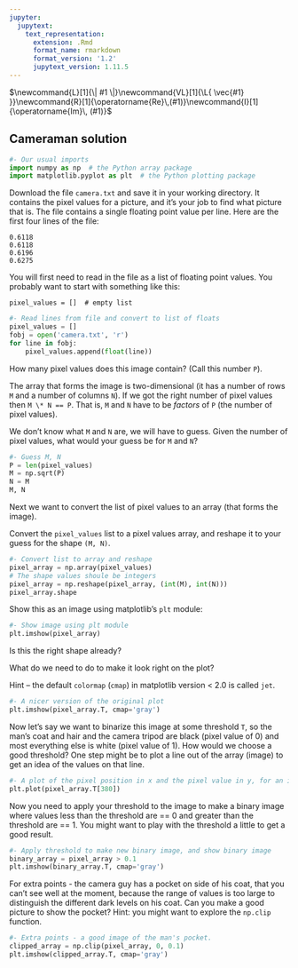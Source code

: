 ```yaml
---
jupyter:
  jupytext:
    text_representation:
      extension: .Rmd
      format_name: rmarkdown
      format_version: '1.2'
      jupytext_version: 1.11.5
---
```


$\newcommand{L}[1]{\| #1 \|}\newcommand{VL}[1]{\L{ \vec{#1} }}\newcommand{R}[1]{\operatorname{Re}\,(#1)}\newcommand{I}[1]{\operatorname{Im}\, (#1)}$

## Cameraman solution

```python
#- Our usual imports
import numpy as np  # the Python array package
import matplotlib.pyplot as plt  # the Python plotting package
```

Download the file `camera.txt` and save it in your working
directory. It contains the pixel values for a picture, and it’s your job to
find what picture that is. The file contains a single floating point value per
line. Here are the first four lines of the file:

```
0.6118
0.6118
0.6196
0.6275
```

You will first need to read in the file as a list of floating point values.
You probably want to start with something like this:

```
pixel_values = []  # empty list
```

```python
#- Read lines from file and convert to list of floats
pixel_values = []
fobj = open('camera.txt', 'r')
for line in fobj:
    pixel_values.append(float(line))
```

How many pixel values does this image contain? (Call this number `P`).

The array that forms the image is two-dimensional (it has a number of rows
`M` and a number of columns `N`). If we got the right number of pixel
values then `M \* N == P`. That is, `M` and `N` have to be *factors* of
`P` (the number of pixel values).

We don’t know what `M` and `N` are, we will have to guess. Given the
number of pixel values, what would your guess be for `M` and `N`?

```python
#- Guess M, N
P = len(pixel_values)
M = np.sqrt(P)
N = M
M, N
```

Next we want to convert the list of pixel values to an array (that forms the
image).

Convert the `pixel_values` list to a pixel values array, and reshape it to
your guess for the shape `(M, N)`.

```python
#- Convert list to array and reshape
pixel_array = np.array(pixel_values)
# The shape values shoule be integers
pixel_array = np.reshape(pixel_array, (int(M), int(N)))
pixel_array.shape
```

Show this as an image using matplotlib’s `plt` module:

```python
#- Show image using plt module
plt.imshow(pixel_array)
```

Is this the right shape already?

What do we need to do to make it look right on the plot?

Hint – the default `colormap` (`cmap`) in matplotlib version < 2.0 is
called `jet`.

```python
#- A nicer version of the original plot
plt.imshow(pixel_array.T, cmap='gray')
```

Now let’s say we want to binarize this image at some threshold `T`, so the
man’s coat and hair and the camera tripod are black (pixel value of 0) and
most everything else is white (pixel value of 1). How would we choose a good
threshold? One step might be to plot a line out of the array (image) to get an
idea of the values on that line.

```python
#- A plot of the pixel position in x and the pixel value in y, for an image line.
plt.plot(pixel_array.T[380])
```

Now you need to apply your threshold to the image to make a binary image where
values less than the threshold are == 0 and greater than the threshold are ==
1. You might want to play with the threshold a little to get a good result.

```python
#- Apply threshold to make new binary image, and show binary image
binary_array = pixel_array > 0.1
plt.imshow(binary_array.T, cmap='gray')
```

For extra points - the camera guy has a pocket on side of his coat, that
you can’t see well at the moment, because the range of values is too
large to distinguish the different dark levels on his coat. Can you make a
good picture to show the pocket? Hint: you might want to explore the
`np.clip` function.

```python
#- Extra points - a good image of the man's pocket.
clipped_array = np.clip(pixel_array, 0, 0.1)
plt.imshow(clipped_array.T, cmap='gray')
```

<!-- vim:ft=rst -->
<!-- Course -->
<!-- BIC -->
<!-- Python distributions -->
<!-- Version control -->
<!-- Editors -->
<!-- Python and common libraries -->
<!-- IPython -->
<!-- Virtualenv and helpers -->
<!-- Pypi and packaging -->
<!-- Mac development -->
<!-- Windows development -->
<!-- Nipy and friends -->
<!-- FMRI datasets -->
<!-- Languages -->
<!-- Imaging software -->
<!-- Installation -->
<!-- Tutorials -->
<!-- MB tutorials -->
<!-- Ideas -->
<!-- Psych-214 -->
<!-- People -->
<!-- Licenses -->
<!-- Neuroimaging stuff -->
<!-- OpenFMRI projects -->
<!-- Unix -->
<!-- Substitutions -->

